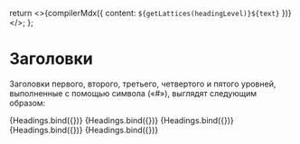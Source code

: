 
<Meta title="Post/Heading" decorators={[GridDecorator]}/>

  return <>{compilerMdx({ content: `${getLattices(headingLevel)}${text}` })}</>;
};

# Заголовки

Заголовки первого, второго, третьего, четвертого и пятого уровней,
выполненные с помощью символа («#»), выглядят следующим образом:

<Canvas>
  <Story
    name="Heading H1"
    args={{
      headingLevel: 1,
      text: 'Heading h1',
    }}
  >
    {Headings.bind({})}
  </Story>
</Canvas>

<Canvas>
  <Story
    name="Heading H2"
    args={{
      headingLevel: 2,
      text: 'Heading h2',
    }}
  >
    {Headings.bind({})}
  </Story>
</Canvas>

<Canvas>
  <Story
    name="Heading H3"
    args={{
      headingLevel: 3,
      text: 'Heading h3',
    }}
  >
    {Headings.bind({})}
  </Story>
</Canvas>

<Canvas>
  <Story
    name="Heading H4"
    args={{
      headingLevel: 4,
      text: 'Heading h4',
    }}
  >
    {Headings.bind({})}
  </Story>
</Canvas>

<Canvas>
  <Story
    name="Heading H5"
    args={{
      headingLevel: 5,
      text: 'Heading h5',
    }}
  >
    {Headings.bind({})}
  </Story>
</Canvas>
